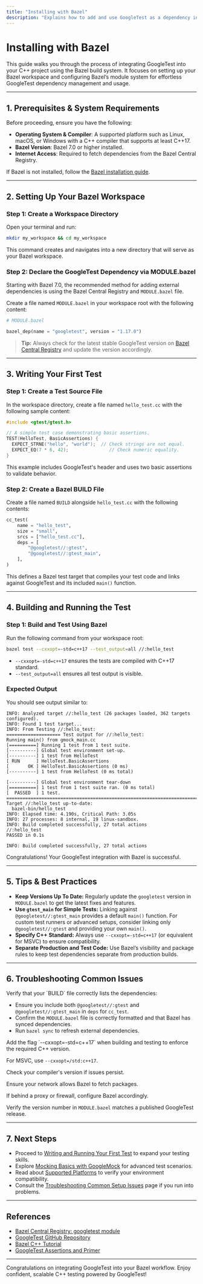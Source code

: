 ```yaml
---
title: "Installing with Bazel"
description: "Explains how to add and use GoogleTest as a dependency in Bazel-based projects, covering WORKSPACE/Bazel module configuration for smooth integration."
---
```


# Installing with Bazel

This guide walks you through the process of integrating GoogleTest into your C++ project using the Bazel build system. It focuses on setting up your Bazel workspace and configuring Bazel’s module system for effortless GoogleTest dependency management and usage.

---

## 1. Prerequisites & System Requirements

Before proceeding, ensure you have the following:

- **Operating System & Compiler**: A supported platform such as Linux, macOS, or Windows with a C++ compiler that supports at least C++17.
- **Bazel Version**: Bazel 7.0 or higher installed.
- **Internet Access**: Required to fetch dependencies from the Bazel Central Registry.

If Bazel is not installed, follow the [Bazel installation guide](https://bazel.build/install).

---

## 2. Setting Up Your Bazel Workspace

### Step 1: Create a Workspace Directory

Open your terminal and run:

```bash
mkdir my_workspace && cd my_workspace
```

This command creates and navigates into a new directory that will serve as your Bazel workspace.

### Step 2: Declare the GoogleTest Dependency via MODULE.bazel

Starting with Bazel 7.0, the recommended method for adding external dependencies is using the Bazel Central Registry and `MODULE.bazel` file.

Create a file named `MODULE.bazel` in your workspace root with the following content:

```python
# MODULE.bazel

bazel_dep(name = "googletest", version = "1.17.0")
```

> **Tip:** Always check for the latest stable GoogleTest version on [Bazel Central Registry](https://registry.bazel.build/modules/googletest) and update the version accordingly.

---

## 3. Writing Your First Test

### Step 1: Create a Test Source File

In the workspace directory, create a file named `hello_test.cc` with the following sample content:

```cpp
#include <gtest/gtest.h>

// A simple test case demonstrating basic assertions.
TEST(HelloTest, BasicAssertions) {
  EXPECT_STRNE("hello", "world");  // Check strings are not equal.
  EXPECT_EQ(7 * 6, 42);               // Check numeric equality.
}
```

This example includes GoogleTest's header and uses two basic assertions to validate behavior.

### Step 2: Create a Bazel BUILD File

Create a file named `BUILD` alongside `hello_test.cc` with the following contents:

```python
cc_test(
    name = "hello_test",
    size = "small",
    srcs = ["hello_test.cc"],
    deps = [
        "@googletest//:gtest",
        "@googletest//:gtest_main",
    ],
)
```

This defines a Bazel test target that compiles your test code and links against GoogleTest and its included `main()` function.

---

## 4. Building and Running the Test

### Step 1: Build and Test Using Bazel

Run the following command from your workspace root:

```bash
bazel test --cxxopt=-std=c++17 --test_output=all //:hello_test
```

- `--cxxopt=-std=c++17` ensures the tests are compiled with C++17 standard.
- `--test_output=all` ensures all test output is visible.

### Expected Output

You should see output similar to:

```
INFO: Analyzed target //:hello_test (26 packages loaded, 362 targets configured).
INFO: Found 1 test target...
INFO: From Testing //:hello_test:
==================== Test output for //:hello_test:
Running main() from gmock_main.cc
[==========] Running 1 test from 1 test suite.
[----------] Global test environment set-up.
[----------] 1 test from HelloTest
[ RUN      ] HelloTest.BasicAssertions
[       OK ] HelloTest.BasicAssertions (0 ms)
[----------] 1 test from HelloTest (0 ms total)

[----------] Global test environment tear-down
[==========] 1 test from 1 test suite ran. (0 ms total)
[  PASSED  ] 1 test.
================================================================================
Target //:hello_test up-to-date:
  bazel-bin/hello_test
INFO: Elapsed time: 4.190s, Critical Path: 3.05s
INFO: 27 processes: 8 internal, 19 linux-sandbox.
INFO: Build completed successfully, 27 total actions
//:hello_test                                                     PASSED in 0.1s

INFO: Build completed successfully, 27 total actions
```

Congratulations! Your GoogleTest integration with Bazel is successful.

---

## 5. Tips & Best Practices

- **Keep Versions Up To Date:** Regularly update the `googletest` version in `MODULE.bazel` to get the latest fixes and features.
- **Use `gtest_main` for Simple Tests:** Linking against `@googletest//:gtest_main` provides a default `main()` function. For custom test runners or advanced setups, consider linking only `@googletest//:gtest` and providing your own `main()`.
- **Specify C++ Standard:** Always use `--cxxopt=-std=c++17` (or equivalent for MSVC) to ensure compatibility.
- **Separate Production and Test Code:** Use Bazel’s visibility and package rules to keep test dependencies separate from production builds.

---

## 6. Troubleshooting Common Issues

<AccordionGroup title="Troubleshooting GoogleTest with Bazel">
<Accordion title="Tests Do Not Compile or Link">
Verify that your `BUILD` file correctly lists the dependencies:

- Ensure you include both `@googletest//:gtest` and `@googletest//:gtest_main` in `deps` for `cc_test`.
- Confirm the `MODULE.bazel` file is correctly formatted and that Bazel has synced dependencies.
- Run `bazel sync` to refresh external dependencies.
</Accordion>

<Accordion title="C++ Standard Conflicts or Errors">
Add the flag `--cxxopt=-std=c++17` when building and testing to enforce the required C++ version.

For MSVC, use `--cxxopt=/std:c++17`.

Check your compiler's version if issues persist.
</Accordion>

<Accordion title="Dependency Not Found or Download Fails">
Ensure your network allows Bazel to fetch packages.

If behind a proxy or firewall, configure Bazel accordingly.

Verify the version number in `MODULE.bazel` matches a published GoogleTest release.
</Accordion>
</AccordionGroup>

---

## 7. Next Steps

- Proceed to [Writing and Running Your First Test](/getting-started/first-steps-validation/creating-your-first-test) to expand your testing skills.
- Explore [Mocking Basics with GoogleMock](/getting-started/first-steps-validation/mocking-basics) for advanced test scenarios.
- Read about [Supported Platforms](/getting-started/environment-setup/supported-platforms) to verify your environment compatibility.
- Consult the [Troubleshooting Common Setup Issues](/getting-started/troubleshooting-resources/troubleshooting-common-issues) page if you run into problems.

---

## References

- [Bazel Central Registry: googletest module](https://registry.bazel.build/modules/googletest)
- [GoogleTest GitHub Repository](https://github.com/google/googletest)
- [Bazel C++ Tutorial](https://docs.bazel.build/versions/main/tutorial/cpp.html)
- [GoogleTest Assertions and Primer](primer.md)

---

Congratulations on integrating GoogleTest into your Bazel workflow. Enjoy confident, scalable C++ testing powered by GoogleTest!
